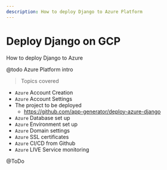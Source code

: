 ```yaml
---
description: How to deploy Django to Azure Platform
---
```


# Deploy Django on GCP

<SubHeading color="#25c2a0">How to deploy Django to Azure</SubHeading>

@todo Azure Platform intro 

> Topics covered

- `Azure` Account Creation
- `Azure` Account Settings
- The project to be deployed
  - https://github.com/app-generator/deploy-azure-django
- `Azure` Database set up
- `Azure` Environment set up
- `Azure` Domain settings
- `Azure` SSL certificates
- `Azure` CI/CD from Github
- `Azure` LIVE Service monitoring

@ToDo 
